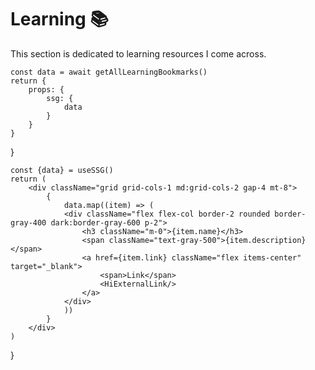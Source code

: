 # Learning 📚

This section is dedicated to learning resources I come across.


    const data = await getAllLearningBookmarks()
    return {
        props: {
            ssg: {
                data
            }
        }
    }

}

    const {data} = useSSG()
    return (
        <div className="grid grid-cols-1 md:grid-cols-2 gap-4 mt-8">
            {
                data.map((item) => (
                <div className="flex flex-col border-2 rounded border-gray-400 dark:border-gray-600 p-2">
                    <h3 className="m-0">{item.name}</h3>
                    <span className="text-gray-500">{item.description}</span>
                    <a href={item.link} className="flex items-center" target="_blank">
                        <span>Link</span> 
                        <HiExternalLink/>
                    </a>
                </div>
                ))
            }
        </div>
    )

}

<Learning />
